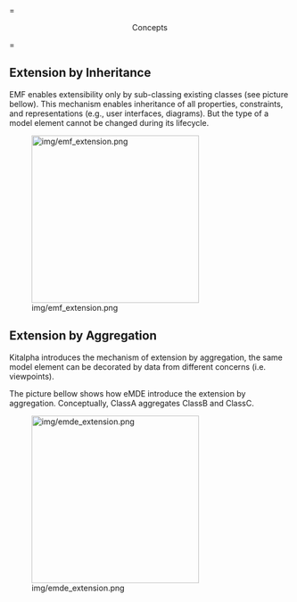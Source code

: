
= <center>Concepts</center> =


== Extension by Inheritance ==

EMF enables extensibility only by sub-classing existing classes (see picture bellow). This mechanism enables inheritance of all properties, constraints, and representations (e.g., user interfaces, diagrams). But the type of a model element cannot be changed during its lifecycle.

[[Image:img/emf_extension.png|thumb|none|300px]]


== Extension by Aggregation ==

Kitalpha introduces the mechanism of extension by aggregation, the same model element can be decorated by data from different concerns (i.e. viewpoints).

The picture bellow shows how eMDE introduce the extension by aggregation. Conceptually, ClassA aggregates ClassB and ClassC.

[[Image:img/emde_extension.png|thumb|none|300px]]

